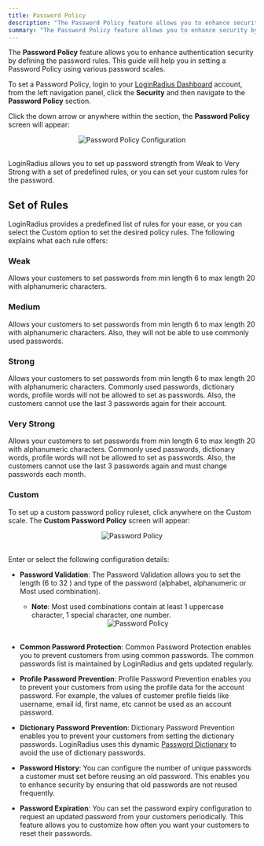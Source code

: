 ```yaml
---
title: Password Policy
description: "The Password Policy feature allows you to enhance security by defining the password rules for expiration, history, and complexity."
summary: "The Password Policy feature allows you to enhance security by defining the password rules for expiration, history, and complexity."
---
```



The **Password Policy** feature allows you to enhance authentication security by defining the password rules. This guide will help you in setting a Password Policy using various password scales.

To set a Password Policy, login to your [LoginRadius Dashboard](https://dashboard.loginradius.com/dashboard) account, from the left navigation panel, click the **Security** and then navigate to the **Password Policy** section. 

Click the down arrow or anywhere within the section, the **Password Policy** screen will appear:

<div style="text-align:center">
  <img src="../assets/security/password-policy/main.png" alt="Password Policy Configuration" />
</div>
<br/>

LoginRadius allows you to set up password strength from Weak to Very Strong with a set of predefined rules, or you can set your custom rules for the password.

## Set of Rules
LoginRadius provides a predefined list of rules for your ease, or you can select the Custom option to set the desired policy rules. The following explains what each rule offers:

### Weak
Allows your customers to set passwords from min length 6 to max length 20 with alphanumeric characters.

### Medium
Allows your customers to set passwords from min length 6 to max length 20 with alphanumeric characters. Also, they will not be able to use commonly used passwords.

### Strong
Allows your customers to set passwords from min length 6 to max length 20 with alphanumeric characters. Commonly used passwords, dictionary words, profile words will not be allowed to set as passwords. Also, the customers cannot use the last 3 passwords again for their account.

### Very Strong
Allows your customers to set passwords from min length 6 to max length 20 with alphanumeric characters. Commonly used passwords, dictionary words, profile words will not be allowed to set as passwords. Also, the customers cannot use the last 3 passwords again and must change passwords each month.

### Custom
To set up a custom password policy ruleset, click anywhere on the Custom scale. The **Custom Password Policy** screen will appear: 

<div style="text-align:center">
  <img src="../assets/security/password-policy/custom.png" alt="Password Policy" />
</div>
<br/>

Enter or select the following configuration details:

- **Password Validation**: The Password Validation allows you to set the length (6 to 32 ) and type of the password (alphabet, alphanumeric or Most used combination).
    - **Note**: Most used combinations contain at least 1 uppercase character, 1 special character, one number.

    <div style="text-align:center">
      <img src="../assets/security/password-policy/password-type.png" alt="Password Policy" />
    </div>
    <br/>

	
- **Common Password Protection**: Common Password Protection enables you to prevent customers from using common passwords. The common passwords list is maintained by LoginRadius and gets updated regularly.


- **Profile Password Prevention**: Profile Password Prevention enables you to prevent your customers from using the profile data for the account password. For example, the values of customer profile fields like username, email id, first name, etc cannot be used as an account password.


- **Dictionary Password Prevention**: Dictionary Password Prevention enables you to prevent your customers from setting the dictionary passwords. LoginRadius uses this dynamic [Password Dictionary](https://raw.githubusercontent.com/danielmiessler/SecLists/master/Passwords/Common-Credentials/10-million-password-list-top-1000000.txt) to avoid the use of dictionary passwords.


- **Password History**: You can configure the number of unique passwords a customer must set before reusing an old password. This enables you to enhance security by ensuring that old passwords are not reused frequently.


- **Password Expiration**: You can set the password expiry configuration to request an updated password from your customers periodically. This feature allows you to customize how often you want your customers to reset their passwords.

